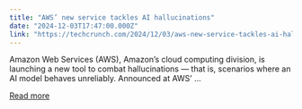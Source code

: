 ```yaml
---
title: "AWS’ new service tackles AI hallucinations"
date: "2024-12-03T17:47:00.000Z"
link: "https://techcrunch.com/2024/12/03/aws-new-service-tackles-ai-hallucinations/"
---
```


Amazon Web Services (AWS), Amazon&#8217;s cloud computing division, is launching a new tool to combat hallucinations — that is, scenarios where an AI model behaves unreliably. Announced at AWS&#8217; ...

[Read more](https://techcrunch.com/2024/12/03/aws-new-service-tackles-ai-hallucinations/)
